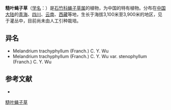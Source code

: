 {{Speciesbox
| name = 糙叶蝇子草
| status = 
| status_system = 
| image =
| genus = Silene
| species = trachyphylla
| authority = Franch.
}}

'''糙叶蝇子草'''（[[学名|学名]]：{{lang|la|''Silene trachyphylla''}}）是[[石竹科|石竹科]][[蝇子草属|蝇子草属]]的植物，为中国的特有植物。分布在[[中国大陆|中国大陆]]的[[青海|青海]]、[[四川|四川]]、[[云南|云南]]、[[西藏|西藏]]等地，生长于海拔3,100米至3,900米的地区，见于灌丛中，目前尚未由人工引种栽培。

== 异名 ==
* Melandrium trachyphyllum (Franch.) C. Y. Wu
* Melandrium trachyphyllum (Franch.) C. Y. Wu var. stenophyllum (Franch.) C. Y. Wu

== 参考文献 ==
<div class="references-small">
* {{cite web| url =http://www.bioinfo.cn/db05/KmzwSpecies.php?action=view&id=2543| title =糙叶蝇子草| work =《中国高等植物数据库全库》| publisher =中国科学院微生物研究所| author =昆明植物研究所| accessdate =2009-02-23| deadurl =yes| archiveurl =https://web.archive.org/web/20160305103820/http://www.bioinfo.cn/db05/KmzwSpecies.php?action=view&id=2543| archivedate =2016-03-05}}
</div>
{{Taxonbar|from=Q15226075}}

[[Category:蝇子草属|糙叶蝇子草]]


{{植物小作品}}